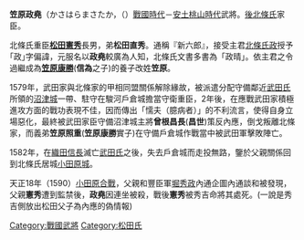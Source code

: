 {{blpsource|time=2010-11-21T06:22:18+00:00}}
'''笠原政堯'''（かさはらまさたか，（{{Bd|？||1590年|（天正18年）}}）[[战国时代_(日本)|戰國時代]]－[[安土桃山時代|安土桃山時代]]武將。[[後北條氏|後北條氏]]家臣。

北條氏重臣'''[[松田憲秀|松田憲秀]]'''長男，弟'''松田直秀'''。通稱『新六郎』，接受主君[[北條氏政|北條氏政]]授予｢政｣字偏諱，元服名以'''政堯'''較廣為人知，北條氏文書多書為「政晴」。依主君之令過繼成為'''[[笠原康勝|笠原康勝]]'''('''信為'''之子)的養子改姓'''笠原'''。

1579年，武田家與北條家的甲相同盟關係解除緣故，被派遣分配守備鄰近[[武田氏|武田氏]]所領的[[沼津城|沼津城]]一帶、駐守在駿河戶倉城擔當守衛重臣，2年後，在應戰武田家積極進攻方面的戰功表現不佳，因而傳出「懦夫（臆病者）」的不利流言，使得自身立場惡化，最終被武田家臣守備沼津城主將'''曾根昌長'''('''昌世''')策反內應，倒戈叛離北條家，而義弟'''笠原照重'''('''笠原康勝'''實子)在守備戶倉城作戰當中被武田軍擊敗陣亡。

1582年，在[[織田信長|織田信長]]滅亡[[武田氏|武田氏]]之後，失去戶倉城而走投無路，鑒於父親關係回到北條氏居城[[小田原城|小田原城]]。

天正18年（1590）[[小田原合戰|小田原合戰]]，父親和豐臣軍[[堀秀政|堀秀政]]內通企圖內通談和被發現，父親'''憲秀'''遭到監禁後，'''政堯'''因連坐被殺，戰後'''憲秀'''被秀吉命將其處死。(一說是秀吉側放出松田父子為內應的偽情報)

[[Category:戰國武將|Category:戰國武將]]
[[Category:松田氏|Category:松田氏]]